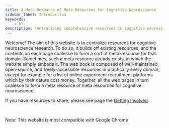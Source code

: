 ```yaml
---
title: A Meta Resource of Meta Resources for Cognitive Neuroscience
sidebar_label: Introduction
keywords:
    - kl
description: Centralizing comprehensive resources in cognitive neuroscience
---
```


Welcome! The aim of this website is to centralize resources for cognitive neuroscience research. To do so, it builds off existing resources, and the contents on each page coalesce to form a sort of meta-resource for that domain. Sometimes, such a meta resource already exists, in which the website simply embeds it. The web book is composed of well-maintained, open-source, and freely-accessible resources in practically every domain, except for example for a list of online experiment recruitment platforms which by their nature cost money. Together, all the web pages in turn coalesce to form a meta resource of meta resources for cognitive neuroscience.

If you have resources to share, please see page the [Getting Involved](contributing/getting-involved).

<br/>

Note: This website is most compatible with Google Chrome
